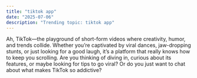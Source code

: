 ```yaml
---
title: "tiktok app"
date: "2025-07-06"
description: "Trending topic: tiktok app"
---
```


Ah, TikTok—the playground of short-form videos where creativity, humor, and trends collide. Whether you’re captivated by viral dances, jaw-dropping stunts, or just looking for a good laugh, it’s a platform that really knows how to keep you scrolling. Are you thinking of diving in, curious about its features, or maybe looking for tips to go viral? Or do you just want to chat about what makes TikTok so addictive?